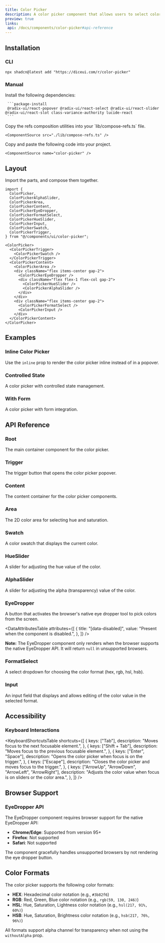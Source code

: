 ```yaml
---
title: Color Picker
description: A color picker component that allows users to select colors using various input methods.
preview: true
links:
 api: /docs/components/color-picker#api-reference
---
```


<ComponentTabs name="color-picker-demo" />

## Installation

### CLI

```package-install
npx shadcn@latest add "https://diceui.com/r/color-picker"

```

### Manual

<Steps>
  <Step>
     Install the following dependencies:

     ```package-install
     @radix-ui/react-popover @radix-ui/react-select @radix-ui/react-slider @radix-ui/react-slot class-variance-authority lucide-react
     ```
  </Step>
  <Step>
    Copy the refs composition utilities into your `lib/compose-refs.ts` file.

    <ComponentSource src="./lib/compose-refs.ts" />

  </Step>
  <Step>
    Copy and paste the following code into your project.

    <ComponentSource name="color-picker" />
  </Step>
</Steps>

## Layout

Import the parts, and compose them together.

```tsx
import {
  ColorPicker,
  ColorPickerAlphaSlider,
  ColorPickerArea,
  ColorPickerContent,
  ColorPickerEyeDropper,
  ColorPickerFormatSelect,
  ColorPickerHueSlider,
  ColorPickerInput,
  ColorPickerSwatch,
  ColorPickerTrigger,
} from "@/components/ui/color-picker";

<ColorPicker>
  <ColorPickerTrigger>
    <ColorPickerSwatch />
  </ColorPickerTrigger>
  <ColorPickerContent>
    <ColorPickerArea />
    <div className="flex items-center gap-2">
      <ColorPickerEyeDropper />
      <div className="flex flex-1 flex-col gap-2">
        <ColorPickerHueSlider />
        <ColorPickerAlphaSlider />
      </div>
    </div>
    <div className="flex items-center gap-2">
      <ColorPickerFormatSelect />
      <ColorPickerInput />
    </div>
  </ColorPickerContent>
</ColorPicker>
```

## Examples

### Inline Color Picker

Use the `inline` prop to render the color picker inline instead of in a popover.

<ComponentTabs name="color-picker-inline-demo" />

### Controlled State

A color picker with controlled state management.

<ComponentTabs name="color-picker-controlled-demo" />

### With Form

A color picker with form integration.

<ComponentTabs name="color-picker-form-demo" />

## API Reference

### Root

The main container component for the color picker.

<AutoTypeTable
  path="./types/docs/color-picker.ts"
  name="RootProps"
/>

### Trigger

The trigger button that opens the color picker popover.

<AutoTypeTable
  path="./types/docs/color-picker.ts"
  name="TriggerProps"
/>

### Content

The content container for the color picker components.

<AutoTypeTable
  path="./types/docs/color-picker.ts"
  name="ContentProps"
/>

### Area

The 2D color area for selecting hue and saturation.

<AutoTypeTable
  path="./types/docs/color-picker.ts"
  name="AreaProps"
/>

### Swatch

A color swatch that displays the current color.

<AutoTypeTable
  path="./types/docs/color-picker.ts"
  name="SwatchProps"
/>

### HueSlider

A slider for adjusting the hue value of the color.

<AutoTypeTable
  path="./types/docs/color-picker.ts"
  name="HueSliderProps"
/>

### AlphaSlider

A slider for adjusting the alpha (transparency) value of the color.

<AutoTypeTable
  path="./types/docs/color-picker.ts"
  name="AlphaSliderProps"
/>

### EyeDropper

A button that activates the browser's native eye dropper tool to pick colors from the screen.

<AutoTypeTable
  path="./types/docs/color-picker.ts"
  name="EyeDropperProps"
/>

<DataAttributesTable
  attributes={[
    {
      title: "[data-disabled]",
      value: "Present when the component is disabled.",
    },
  ]}
/>

**Note:** The EyeDropper component only renders when the browser supports the native EyeDropper API. It will return `null` in unsupported browsers.

### FormatSelect

A select dropdown for choosing the color format (hex, rgb, hsl, hsb).

<AutoTypeTable
  path="./types/docs/color-picker.ts"
  name="FormatSelectProps"
/>

### Input

An input field that displays and allows editing of the color value in the selected format.

<AutoTypeTable
  path="./types/docs/color-picker.ts"
  name="InputProps"
/>

## Accessibility

### Keyboard Interactions

<KeyboardShortcutsTable
  shortcuts={[
    {
      keys: ["Tab"],
      description: "Moves focus to the next focusable element.",
    },
    {
      keys: ["Shift + Tab"],
      description: "Moves focus to the previous focusable element.",
    },
    {
      keys: ["Enter", "Space"],
      description: "Opens the color picker when focus is on the trigger.",
    },
    {
      keys: ["Escape"],
      description: "Closes the color picker and moves focus to the trigger.",
    },
    {
      keys: ["ArrowUp", "ArrowDown", "ArrowLeft", "ArrowRight"],
      description: "Adjusts the color value when focus is on sliders or the color area.",
    },
  ]}
/>

## Browser Support

### EyeDropper API

The EyeDropper component requires browser support for the native EyeDropper API:

- **Chrome/Edge**: Supported from version 95+
- **Firefox**: Not supported
- **Safari**: Not supported

The component gracefully handles unsupported browsers by not rendering the eye dropper button.

## Color Formats

The color picker supports the following color formats:

- **HEX**: Hexadecimal color notation (e.g., `#3b82f6`)
- **RGB**: Red, Green, Blue color notation (e.g., `rgb(59, 130, 246)`)
- **HSL**: Hue, Saturation, Lightness color notation (e.g., `hsl(217, 91%, 60%)`)
- **HSB**: Hue, Saturation, Brightness color notation (e.g., `hsb(217, 76%, 96%)`)

All formats support alpha channel for transparency when not using the `withoutAlpha` prop.

